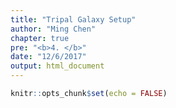 ```yaml
---
title: "Tripal Galaxy Setup"
author: "Ming Chen"
chapter: true
pre: "<b>4. </b>"
date: "12/6/2017"
output: html_document
---
```


```r
knitr::opts_chunk$set(echo = FALSE)
```